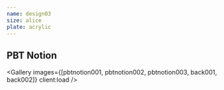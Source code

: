 ```yaml
---
name: design03
size: alice
plate: acrylic
---
```



## PBT Notion

<Gallery
  images={[pbtnotion001, pbtnotion002, pbtnotion003, back001, back002]}
  client:load
/>
